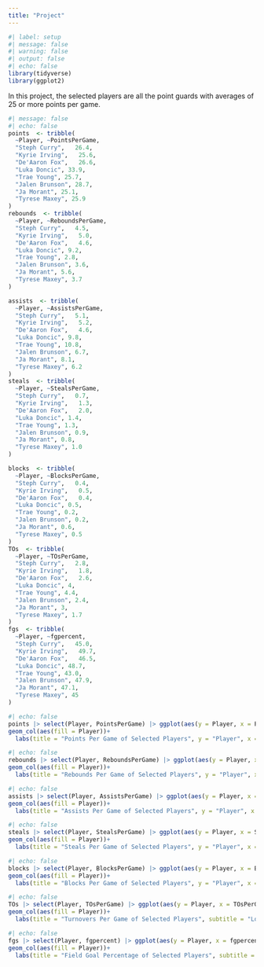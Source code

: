 ```yaml
---
title: "Project"
---
```

```r
#| label: setup
#| message: false
#| warning: false
#| output: false
#| echo: false
library(tidyverse)
library(ggplot2)
```
In this project, the selected players are all the point guards with averages of 25 or more points per game.

```r
#| message: false
#| echo: false
points  <- tribble(
  ~Player, ~PointsPerGame,
  "Steph Curry",   26.4,
  "Kyrie Irving",   25.6,
  "De'Aaron Fox",   26.6,
  "Luka Doncic", 33.9,
  "Trae Young", 25.7,
  "Jalen Brunson", 28.7,
  "Ja Morant", 25.1,
  "Tyrese Maxey", 25.9
)
rebounds  <- tribble(
  ~Player, ~ReboundsPerGame,
  "Steph Curry",   4.5,
  "Kyrie Irving",   5.0,
  "De'Aaron Fox",   4.6,
  "Luka Doncic", 9.2,
  "Trae Young", 2.8,
  "Jalen Brunson", 3.6,
  "Ja Morant", 5.6,
  "Tyrese Maxey", 3.7
)

assists  <- tribble(
  ~Player, ~AssistsPerGame,
  "Steph Curry",   5.1,
  "Kyrie Irving",   5.2,
  "De'Aaron Fox",   4.6,
  "Luka Doncic", 9.8,
  "Trae Young", 10.8,
  "Jalen Brunson", 6.7,
  "Ja Morant", 8.1,
  "Tyrese Maxey", 6.2
)
steals  <- tribble(
  ~Player, ~StealsPerGame,
  "Steph Curry",   0.7,
  "Kyrie Irving",   1.3,
  "De'Aaron Fox",   2.0,
  "Luka Doncic", 1.4,
  "Trae Young", 1.3,
  "Jalen Brunson", 0.9,
  "Ja Morant", 0.8,
  "Tyrese Maxey", 1.0
)

blocks  <- tribble(
  ~Player, ~BlocksPerGame,
  "Steph Curry",   0.4,
  "Kyrie Irving",   0.5,
  "De'Aaron Fox",   0.4,
  "Luka Doncic", 0.5,
  "Trae Young", 0.2,
  "Jalen Brunson", 0.2,
  "Ja Morant", 0.6,
  "Tyrese Maxey", 0.5
)
TOs  <- tribble(
  ~Player, ~TOsPerGame,
  "Steph Curry",   2.8,
  "Kyrie Irving",   1.8,
  "De'Aaron Fox",   2.6,
  "Luka Doncic", 4,
  "Trae Young", 4.4,
  "Jalen Brunson", 2.4,
  "Ja Morant", 3,
  "Tyrese Maxey", 1.7
)
fgs  <- tribble(
  ~Player, ~fgpercent,
  "Steph Curry",   45.0,
  "Kyrie Irving",   49.7,
  "De'Aaron Fox",   46.5,
  "Luka Doncic", 48.7,
  "Trae Young", 43.0,
  "Jalen Brunson", 47.9,
  "Ja Morant", 47.1,
  "Tyrese Maxey", 45
)
```

```r
#| echo: false
points |> select(Player, PointsPerGame) |> ggplot(aes(y = Player, x = PointsPerGame))+
geom_col(aes(fill = Player))+
  labs(title = "Points Per Game of Selected Players", y = "Player", x = "Points Per Game", caption = "Luka Doncic has the most points per game, \n followed by Jalen Brunson")
```

```r
#| echo: false
rebounds |> select(Player, ReboundsPerGame) |> ggplot(aes(y = Player, x = ReboundsPerGame))+
geom_col(aes(fill = Player))+
  labs(title = "Rebounds Per Game of Selected Players", y = "Player", x = "Rebounds Per Game", caption = "Luka Doncic has the most rebounds per game by far, /n followed by Ja Morant")
```

```r
#| echo: false
assists |> select(Player, AssistsPerGame) |> ggplot(aes(y = Player, x = AssistsPerGame))+
geom_col(aes(fill = Player))+
  labs(title = "Assists Per Game of Selected Players", y = "Player", x = "Assists Per Game", caption = "Trae Young has the most assists per game, \n followed by Luka Doncic")
```

```r
#| echo: false
steals |> select(Player, StealsPerGame) |> ggplot(aes(y = Player, x = StealsPerGame))+
geom_col(aes(fill = Player))+
  labs(title = "Steals Per Game of Selected Players", y = "Player", x = "Steals Per Game", caption = "De'Aaron Fox has the most steals per game by far, \n followed by Luka Doncic")
```

```r
#| echo: false
blocks |> select(Player, BlocksPerGame) |> ggplot(aes(y = Player, x = BlocksPerGame))+
geom_col(aes(fill = Player))+
  labs(title = "Blocks Per Game of Selected Players", y = "Player", x = "Blocks Per Game", caption = "Ja Morant has the most blocks per game, \n followed by Luka Doncic and Kyrie Irving")
```

```r
#| echo: false
TOs |> select(Player, TOsPerGame) |> ggplot(aes(y = Player, x = TOsPerGame))+
geom_col(aes(fill = Player))+
  labs(title = "Turnovers Per Game of Selected Players", subtitle = "Lower is better", y = "Player", x = "Turnovers Per Game", caption = "Tyrese Maxey has the least turnovers per game, followed by Kyrie Irving")
```

```r
#| echo: false
fgs |> select(Player, fgpercent) |> ggplot(aes(y = Player, x = fgpercent))+
geom_col(aes(fill = Player))+
  labs(title = "Field Goal Percentage of Selected Players", subtitle = "Field Goal percentage is the percentage of shots that they shoot that go in", y = "Player", x = "Field goals percentage", caption = "Luka Doncic and Kyrie Irving have the highest Field goal percentage")
```